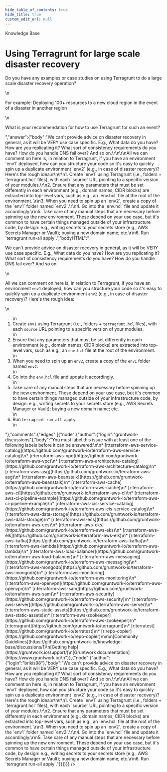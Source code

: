 ```yaml
---
hide_table_of_contents: true
hide_title: true
custom_edit_url: null
---
```



<CenterLayout>
<span class="title">Knowledge Base</span>
<h1>Using Terragrunt for large scale disaster recovery</h1>
<GitHub json={{"id":"D_kwDOF8slf84AOaVS","number":110,"author":{"login":"pete0emerson"},"title":"Using Terragrunt for large scale disaster recovery","body":"Do you have any examples or case studies on using Terragrunt to do a large scale disaster recovery operation?\r\n\r\nFor example: Deploying 100+ resources to a new cloud region in the event of a disaster in another region\r\n\r\nWhat is your recommendation for how to use Terragrunt for such an event?\r\n","bodyHTML":"<p dir=\"auto\">Do you have any examples or case studies on using Terragrunt to do a large scale disaster recovery operation?</p>\n<p dir=\"auto\">For example: Deploying 100+ resources to a new cloud region in the event of a disaster in another region</p>\n<p dir=\"auto\">What is your recommendation for how to use Terragrunt for such an event?</p>","answer":{"body":"We can't provide advice on disaster recovery in general, as it will be VERY use case specific. E.g., What data do you have? How are you replicating it? What sort of consistency requirements do you have? How do you handle DNS fail over? And so on.\r\n\r\nAll we can comment on here is, in relation to Terragrunt, if you have an environment `env1` deployed, how can you structure your code so it's easy to quickly spin up a duplicate environment `env2` (e.g., in case of disaster recovery)? Here's the rough idea:\r\n\r\n1. Create `env1` using Terragrunt (i.e., folders + `terragrunt.hcl` files), with each `source` URL pointing to a specific version of your modules.\r\n2. Ensure that any parameters that must be set differently in each environment (e.g., domain names, CIDR blocks) are extracted into top-level vars, such as e.g., an `env.hcl` file at the root of the environment. \r\n3. When you need to spin up an `env2`, create a copy of the `env1` folder named `env2`.\r\n4. Go into the `env.hcl` file and update it accordingly.\r\n5. Take care of any manual steps that are necessary before spinning up the new environment. These depend on your use case, but it's common to have certain things managed outside of your infrastructure code, by design: e.g., writing secrets to your secrets store (e.g., AWS Secrets Manager or Vault); buying a new domain name; etc.\r\n6. Run `terragrunt run-all apply`.","bodyHTML":"<p dir=\"auto\">We can't provide advice on disaster recovery in general, as it will be VERY use case specific. E.g., What data do you have? How are you replicating it? What sort of consistency requirements do you have? How do you handle DNS fail over? And so on.</p>\n<p dir=\"auto\">All we can comment on here is, in relation to Terragrunt, if you have an environment <code class=\"notranslate\">env1</code> deployed, how can you structure your code so it's easy to quickly spin up a duplicate environment <code class=\"notranslate\">env2</code> (e.g., in case of disaster recovery)? Here's the rough idea:</p>\n<ol dir=\"auto\">\n<li>Create <code class=\"notranslate\">env1</code> using Terragrunt (i.e., folders + <code class=\"notranslate\">terragrunt.hcl</code> files), with each <code class=\"notranslate\">source</code> URL pointing to a specific version of your modules.</li>\n<li>Ensure that any parameters that must be set differently in each environment (e.g., domain names, CIDR blocks) are extracted into top-level vars, such as e.g., an <code class=\"notranslate\">env.hcl</code> file at the root of the environment.</li>\n<li>When you need to spin up an <code class=\"notranslate\">env2</code>, create a copy of the <code class=\"notranslate\">env1</code> folder named <code class=\"notranslate\">env2</code>.</li>\n<li>Go into the <code class=\"notranslate\">env.hcl</code> file and update it accordingly.</li>\n<li>Take care of any manual steps that are necessary before spinning up the new environment. These depend on your use case, but it's common to have certain things managed outside of your infrastructure code, by design: e.g., writing secrets to your secrets store (e.g., AWS Secrets Manager or Vault); buying a new domain name; etc.</li>\n<li>Run <code class=\"notranslate\">terragrunt run-all apply</code>.</li>\n</ol>"},"comments":{"edges":[{"node":{"author":{"login":"gruntwork-discussions"},"body":"You must label this issue with at least one of the following labels before it can be answered:\n\n* [r:terraform-aws-service-catalog](https://github.com/gruntwork-io/terraform-aws-service-catalog)\n* [r:terraform-aws-vpc](https://github.com/gruntwork-io/terraform-aws-vpc)\n* [r:terraform-aws-architecture-catalog](https://github.com/gruntwork-io/terraform-aws-architecture-catalog)\n* [r:terraform-aws-asg](https://github.com/gruntwork-io/terraform-aws-asg)\n* [r:terraform-aws-beanstalk](https://github.com/gruntwork-io/terraform-aws-beanstalk)\n* [r:terraform-aws-cache](https://github.com/gruntwork-io/terraform-aws-cache)\n* [r:terraform-aws-ci](https://github.com/gruntwork-io/terraform-aws-ci)\n* [r:terraform-aws-ci-pipeline-example](https://github.com/gruntwork-io/terraform-aws-ci-pipeline-example)\n* [r:terraform-aws-cis-service-catalog](https://github.com/gruntwork-io/terraform-aws-cis-service-catalog)\n* [r:terraform-aws-data-storage](https://github.com/gruntwork-io/terraform-aws-data-storage)\n* [r:terraform-aws-ecs](https://github.com/gruntwork-io/terraform-aws-ecs)\n* [r:terraform-aws-eks](https://github.com/gruntwork-io/terraform-aws-eks)\n* [r:terraform-aws-elk](https://github.com/gruntwork-io/terraform-aws-elk)\n* [r:terraform-aws-kafka](https://github.com/gruntwork-io/terraform-aws-kafka)\n* [r:terraform-aws-lambda](https://github.com/gruntwork-io/terraform-aws-lambda)\n* [r:terraform-aws-load-balancer](https://github.com/gruntwork-io/terraform-aws-load-balancer)\n* [r:terraform-aws-messaging](https://github.com/gruntwork-io/terraform-aws-messaging)\n* [r:terraform-aws-mongodb](https://github.com/gruntwork-io/terraform-aws-mongodb)\n* [r:terraform-aws-monitoring](https://github.com/gruntwork-io/terraform-aws-monitoring)\n* [r:terraform-aws-openvpn](https://github.com/gruntwork-io/terraform-aws-openvpn)\n* [r:terraform-aws-sam](https://github.com/gruntwork-io/terraform-aws-sam)\n* [r:terraform-aws-security](https://github.com/gruntwork-io/terraform-aws-security)\n* [r:terraform-aws-server](https://github.com/gruntwork-io/terraform-aws-server)\n* [r:terraform-aws-static-assets](https://github.com/gruntwork-io/terraform-aws-static-assets)\n* [r:terraform-aws-zookeeper](https://github.com/gruntwork-io/terraform-aws-zookeeper)\n* [r:terragrunt](https://github.com/gruntwork-io/terragrunt)\n* [r:terratest](https://github.com/gruntwork-io/terratest)\n* [r:repo-copier](https://github.com/gruntwork-io/repo-copier)\n\n\n[Community Guidelines](https://github.com/gruntwork-io/knowledge-base/discussions/1)\n[Getting help](https://gruntwork.io/support/)\n[Gruntwork documentation](https://www.gruntwork.io)\n"}},{"node":{"author":{"login":"brikis98"},"body":"We can't provide advice on disaster recovery in general, as it will be VERY use case specific. E.g., What data do you have? How are you replicating it? What sort of consistency requirements do you have? How do you handle DNS fail over? And so on.\r\n\r\nAll we can comment on here is, in relation to Terragrunt, if you have an environment `env1` deployed, how can you structure your code so it's easy to quickly spin up a duplicate environment `env2` (e.g., in case of disaster recovery)? Here's the rough idea:\r\n\r\n1. Create `env1` using Terragrunt (i.e., folders + `terragrunt.hcl` files), with each `source` URL pointing to a specific version of your modules.\r\n2. Ensure that any parameters that must be set differently in each environment (e.g., domain names, CIDR blocks) are extracted into top-level vars, such as e.g., an `env.hcl` file at the root of the environment. \r\n3. When you need to spin up an `env2`, create a copy of the `env1` folder named `env2`.\r\n4. Go into the `env.hcl` file and update it accordingly.\r\n5. Take care of any manual steps that are necessary before spinning up the new environment. These depend on your use case, but it's common to have certain things managed outside of your infrastructure code, by design: e.g., writing secrets to your secrets store (e.g., AWS Secrets Manager or Vault); buying a new domain name; etc.\r\n6. Run `terragrunt run-all apply`."}}]}}} />

</CenterLayout>
  

<!-- ##DOCS-SOURCER-START
{
  "sourcePlugin": "github-discussions",
  "hash": "507fc4dd67863e008573596f214c94d0"
}
##DOCS-SOURCER-END -->
